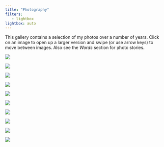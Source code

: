 ```yaml
---
title: "Photography"
filters:
   - lightbox
lightbox: auto
---
```


This gallery contains a selection of my photos over a number of years. Click on an image to open up a larger version and swipe (or use arrow keys) to move between images. Also see the *Words* section for photo stories.

::: {layout-ncol="2"}
![](static/photography/0010.jpg){group="elsewhere"}

![](static/photography/0013.jpg){group="elsewhere"}

![](static/photography/0003.jpg){group="elsewhere"}

![](static/photography/0033.jpg){group="elsewhere"}

![](static/photography/0028.jpg){group="elsewhere"}

![](static/photography/0031.jpg){group="elsewhere"}

![](static/photography/0007.jpg){group="elsewhere"}

![](static/photography/0029.jpg){group="elsewhere"}

![](static/photography/0002.jpg){group="elsewhere"}

![](static/photography/0018.jpg){group="elsewhere"}
:::
